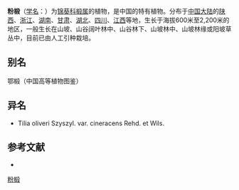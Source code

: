 {{Speciesbox
| name = 粉椴
| status = 
| status_system = 
| image = Tilia oliveri JPG1Fe.jpg
| genus = Tilia
| species = oliveri
| authority = Szyszyl.
| subdivision_ranks =[[变种|变种]]
| subdivision =
* 粉椴 ''T. o.'' var. ''oliveri''
* [[灰背椴|灰背椴]] ''T. o.'' var. ''cinerascens''
}}

'''粉椴'''（[[学名|学名]]：{{lang|la|''Tilia oliveri''}}）为[[锦葵科|锦葵科]][[椴属|椴属]]的植物，是中国的特有植物。分布于[[中国大陆|中国大陆]]的[[陕西|陕西]]、[[浙江|浙江]]、[[湖南|湖南]]、[[甘肃|甘肃]]、[[湖北|湖北]]、[[四川|四川]]、[[江西|江西]]等地，生长于海拔600米至2,200米的地区，一般生长在山坡、山谷阔叶林中、山谷林下、山坡林中、山坡林缘或阳坡草丛中，目前已由人工引种栽培。

== 别名 ==
鄂椴（中国高等植物图鉴）

== 异名 ==
* Tilia oliveri Szyszyl. var. cineracens Rehd. et Wils.

== 参考文献 ==
<div class="references-small">
* {{cite web| url =http://www.bioinfo.cn/db05/KmzwSpecies.php?action=view&id=22535| title =粉椴（原变种）| work =《中国高等植物数据库全库》| publisher =中国科学院微生物研究所| author =昆明植物研究所| accessdate =2009-02-25| deadurl =yes| archiveurl =https://web.archive.org/web/20160305042051/http://www.bioinfo.cn/db05/KmzwSpecies.php?action=view&id=22535| archivedate =2016-03-05}}
</div>
{{Taxonbar|from=Q2020692}}

[[Category:椴树属|粉椴]]


{{植物小作品}}